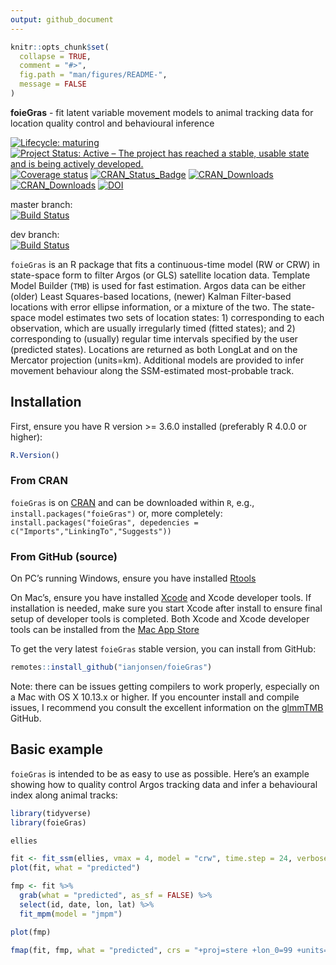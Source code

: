 ```yaml
---
output: github_document
---
```


<!-- README.md is generated from README.Rmd. Please edit that file -->

```r
knitr::opts_chunk$set(
  collapse = TRUE,
  comment = "#>",
  fig.path = "man/figures/README-",
  message = FALSE
)
```

**foieGras** - fit latent variable movement models to animal tracking data for location quality control and behavioural inference

<!-- badges: start -->
[![Lifecycle: maturing](https://img.shields.io/badge/lifecycle-maturing-blue.svg)](https://www.tidyverse.org/lifecycle/#maturing)
[![Project Status: Active – The project has reached a stable, usable state and is being actively developed.](https://www.repostatus.org/badges/latest/active.svg)](https://www.repostatus.org/#active)
[![Coverage status](https://codecov.io/gh/ianjonsen/foieGras/branch/master/graph/badge.svg)](https://codecov.io/github/ianjonsen/foieGras?branch=master)
[![CRAN_Status_Badge](http://www.r-pkg.org/badges/version/foieGras)](https://cran.r-project.org/package=foieGras)
[![CRAN_Downloads](http://cranlogs.r-pkg.org/badges/foieGras?color=brightgreen)](http://www.r-pkg.org/pkg/foieGras)
[![CRAN_Downloads](http://cranlogs.r-pkg.org/badges/grand-total/foieGras?color=brightgreen)](http://r-pkg.org/pkg/foieGras)
[![DOI](https://zenodo.org/badge/DOI/10.5281/zenodo.2628481.svg)](https://doi.org/10.5281/zenodo.2628481)

master branch:  
[![Build Status](https://travis-ci.org/ianjonsen/foieGras.svg?branch=master)](https://travis-ci.org/ianjonsen/foieGras)  

dev branch:  
[![Build Status](https://travis-ci.org/ianjonsen/foieGras.svg?branch=dev)](https://travis-ci.org/ianjonsen/foieGras)
<!-- badges: end -->


`foieGras` is an R package that fits a continuous-time model (RW or CRW) in state-space form to filter Argos (or GLS) satellite location data. Template Model Builder (`TMB`) is used for fast estimation. Argos data can be either (older) Least Squares-based locations, (newer) Kalman Filter-based locations with error ellipse information, or a mixture of the two. The state-space model estimates two sets of location states: 1) corresponding to each observation, which are usually irregularly timed (fitted states); and 2) corresponding to (usually) regular time intervals specified by the user (predicted states). Locations are returned as both LongLat and on the Mercator projection (units=km). Additional models are provided to infer movement behaviour along the SSM-estimated most-probable track.

## Installation 
First, ensure you have R version >= 3.6.0 installed (preferably R 4.0.0 or higher):

```r
R.Version()
```

### From CRAN  
`foieGras` is on [CRAN](https://cran.r-project.org/package=foieGras) and can be downloaded within `R`, e.g., `install.packages("foieGras")` or, more completely: `install.packages("foieGras", depedencies = c("Imports","LinkingTo","Suggests"))`  

### From GitHub (source)  

On PC's running Windows, ensure you have installed [Rtools](https://cran.r-project.org/bin/windows/Rtools/) 

On Mac's, ensure you have installed [Xcode](https://developer.apple.com/xcode/) and Xcode developer tools. If installation is needed, make sure you start Xcode after install to ensure final setup of developer tools is completed. Both Xcode and Xcode developer tools can be installed from the [Mac App Store](https://itunes.apple.com/au/app/xcode/id497799835?mt=12)

To get the very latest `foieGras` stable version, you can install from GitHub:
```r
remotes::install_github("ianjonsen/foieGras")
```

Note: there can be issues getting compilers to work properly, especially on a Mac with OS X 10.13.x or higher. If you encounter install and compile issues, I recommend you consult the excellent information on the [glmmTMB](https://github.com/glmmTMB/glmmTMB) GitHub.

## Basic example

`foieGras` is intended to be as easy to use as possible. Here's an example showing how to quality control Argos tracking data and infer a behavioural index along animal tracks:
```r
library(tidyverse)
library(foieGras)

ellies

fit <- fit_ssm(ellies, vmax = 4, model = "crw", time.step = 24, verbose = 0)
plot(fit, what = "predicted")

fmp <- fit %>% 
  grab(what = "predicted", as_sf = FALSE) %>%
  select(id, date, lon, lat) %>%
  fit_mpm(model = "jmpm")

plot(fmp)

fmap(fit, fmp, what = "predicted", crs = "+proj=stere +lon_0=99 +units=km +ellps=WGS84")
```